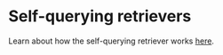 # Self-querying retrievers

Learn about how the self-querying retriever works [here](/oss/how-to/self_query).

<Columns cols={3}>
<Card
  title="Astra DB"
  icon="link"
  href="/oss/integrations/retrievers/self_query/astradb"
  arrow="true"
  cta="View guide"
>
</Card>
<Card
  title="Chroma"
  icon="link"
  href="/oss/integrations/retrievers/self_query/chroma_self_query"
  arrow="true"
  cta="View guide"
>
</Card>
<Card
  title="DashVector"
  icon="link"
  href="/oss/integrations/retrievers/self_query/dashvector"
  arrow="true"
  cta="View guide"
>
</Card>
<Card
  title="Databricks Vector Search"
  icon="link"
  href="/oss/integrations/retrievers/self_query/databricks_vector_search"
  arrow="true"
  cta="View guide"
>
</Card>
<Card
  title="Deep Lake"
  icon="link"
  href="/oss/integrations/retrievers/self_query/activeloop_deeplake_self_query"
  arrow="true"
  cta="View guide"
>
</Card>
<Card
  title="DingoDB"
  icon="link"
  href="/oss/integrations/retrievers/self_query/dingo"
  arrow="true"
  cta="View guide"
>
</Card>
<Card
  title="Elasticsearch"
  icon="link"
  href="/oss/integrations/retrievers/self_query/elasticsearch_self_query"
  arrow="true"
  cta="View guide"
>
</Card>
<Card
  title="SAP HANA Cloud Vector Engine"
  icon="link"
  href="/oss/integrations/retrievers/self_query/hanavector_self_query"
  arrow="true"
  cta="View guide"
>
</Card>
<Card
  title="Milvus"
  icon="link"
  href="/oss/integrations/retrievers/self_query/milvus_self_query"
  arrow="true"
  cta="View guide"
>
</Card>
<Card
  title="MongoDB Atlas"
  icon="link"
  href="/oss/integrations/retrievers/self_query/mongodb_atlas"
  arrow="true"
  cta="View guide"
>
</Card>
<Card
  title="MyScale"
  icon="link"
  href="/oss/integrations/retrievers/self_query/myscale_self_query"
  arrow="true"
  cta="View guide"
>
</Card>
<Card
  title="Neo4j"
  icon="link"
  href="/oss/integrations/retrievers/self_query/neo4j_self_query"
  arrow="true"
  cta="View guide"
>
</Card>
<Card
  title="OpenSearch"
  icon="link"
  href="/oss/integrations/retrievers/self_query/opensearch_self_query"
  arrow="true"
  cta="View guide"
>
</Card>
<Card
  title="PGVector (Postgres)"
  icon="link"
  href="/oss/integrations/retrievers/self_query/pgvector_self_query"
  arrow="true"
  cta="View guide"
>
</Card>
<Card
  title="Pinecone"
  icon="link"
  href="/oss/integrations/retrievers/self_query/pinecone"
  arrow="true"
  cta="View guide"
>
</Card>
<Card
  title="Qdrant"
  icon="link"
  href="/oss/integrations/retrievers/self_query/qdrant_self_query"
  arrow="true"
  cta="View guide"
>
</Card>
<Card
  title="Redis"
  icon="link"
  href="/oss/integrations/retrievers/self_query/redis_self_query"
  arrow="true"
  cta="View guide"
>
</Card>
<Card
  title="Supabase (Postgres)"
  icon="link"
  href="/oss/integrations/retrievers/self_query/supabase_self_query"
  arrow="true"
  cta="View guide"
>
</Card>
<Card
  title="Tencent Cloud VectorDB"
  icon="link"
  href="/oss/integrations/retrievers/self_query/tencentvectordb"
  arrow="true"
  cta="View guide"
>
</Card>
<Card
  title="Timescale Vector (Postgres)"
  icon="link"
  href="/oss/integrations/retrievers/self_query/timescalevector_self_query"
  arrow="true"
  cta="View guide"
>
</Card>
<Card
  title="Vectara self-querying"
  icon="link"
  href="/oss/integrations/retrievers/self_query/vectara_self_query"
  arrow="true"
  cta="View guide"
>
</Card>
<Card
  title="Weaviate"
  icon="link"
  href="/oss/integrations/retrievers/self_query/weaviate_self_query"
  arrow="true"
  cta="View guide"
>
</Card>
</Columns>
